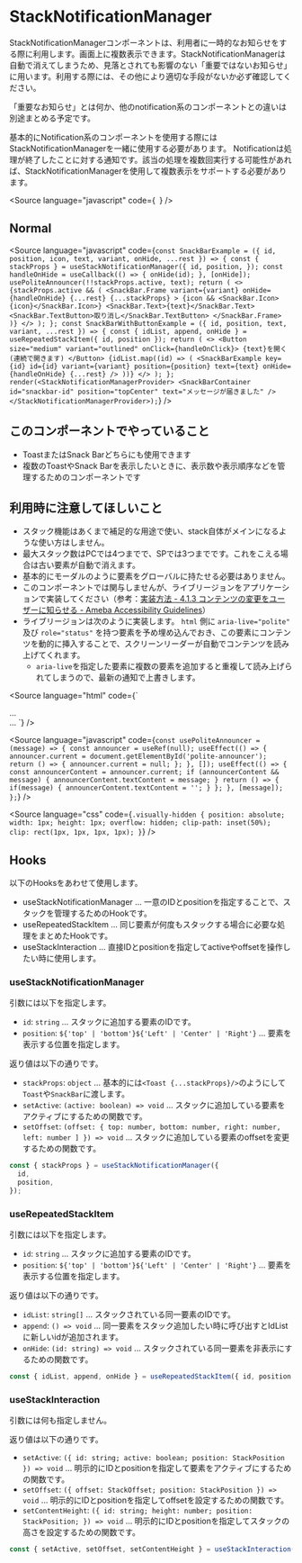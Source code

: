 
# StackNotificationManager

<Meta title="StackNotificationManager" component={StackNotificationManager} />

StackNotificationManagerコンポーネントは、利用者に一時的なお知らせをする際に利用します。画面上に複数表示できます。StackNotificationManagerは自動で消えてしまうため、見落とされても影響のない「重要ではないお知らせ」に用います。利用する際には、その他により適切な手段がないか必ず確認してください。

「重要なお知らせ」とは何か、他のnotification系のコンポーネントとの違いは別途まとめる予定です。

基本的にNotification系のコンポーネントを使用する際にはStackNotificationManagerを一緒に使用する必要があります。
Notificationは処理が終了したことに対する通知です。該当の処理を複数回実行する可能性があれば、StackNotificationManagerを使用して複数表示をサポートする必要があります。

<Source
  language="javascript"
  code={`
  `}
/>

## Normal

<Preview withSource="open">
  <Story name="Normal">
    <StackNotificationManagerExample />
  </Story>
</Preview>

<Source
  language="javascript"
  code={`
const SnackBarExample = ({ id, position, icon, text, variant, onHide, ...rest }) => {
  const { stackProps } = useStackNotificationManager({
    id,
    position,
  });
  const handleOnHide = useCallback(() => {
    onHide(id);
  }, [onHide]);
  usePoliteAnnouncer(!!stackProps.active, text);
  return (
    <>
      {stackProps.active && (
        <SnackBar.Frame
          variant={variant}
          onHide={handleOnHide}
          {...rest}
          {...stackProps}
        >
          {icon && <SnackBar.Icon>{icon}</SnackBar.Icon>}
          <SnackBar.Text>{text}</SnackBar.Text>
          <SnackBar.TextButton>取り消し</SnackBar.TextButton>
        </SnackBar.Frame>
      )}
    </>
  );
};
const SnackBarWithButtonExample = ({ id, position, text, variant, ...rest }) => {
  const { idList, append, onHide } = useRepeatedStackItem({ id, position });
  return (
    <>
      <Button size="medium" variant="outlined" onClick={handleOnClick}>
        {text}を開く(連続で開きます)
      </Button>
      {idList.map((id) => (
        <SnackBarExample
          key={id}
          id={id}
          variant={variant}
          position={position}
          text={text}
          onHide={handleOnHide}
          {...rest}
        />
      ))}
    </>
  );
};
render(<StackNotificationManagerProvider>
  <SnackBarContainer
    id="snackbar-id"
    position="topCenter"
    text="メッセージが届きました"
  />
</StackNotificationManagerProvider>);
`}
/>

## このコンポーネントでやっていること

- ToastまたはSnack Barどちらにも使用できます
- 複数のToastやSnack Barを表示したいときに、表示数や表示順序などを管理するためのコンポーネントです

## 利用時に注意してほしいこと

- スタック機能はあくまで補足的な用途で使い、stack自体がメインになるような使い方はしません。
- 最大スタック数はPCでは4つまでで、SPでは3つまでです。これをこえる場合は古い要素が自動で消えます。
- 基本的にモーダルのように要素をグローバルに持たせる必要はありません。
- このコンポーネントでは関与しませんが、ライブリージョンをアプリケーションで実装してください（参考：[実装方法 - 4.1.3 コンテンツの変更をユーザーに知らせる - Ameba Accessibility Guidelines](https://a11y-guidelines.ameba.design/4/1/3/#%E5%AE%9F%E8%A3%85%E6%96%B9%E6%B3%95)）
- ライブリージョンは次のように実装します。 `html` 側に `aria-live="polite"` 及び `role="status"` を持つ要素を予め埋め込んでおき、この要素にコンテンツを動的に挿入することで、スクリーンリーダーが自動でコンテンツを読み上げてくれます。
  - `aria-live`を指定した要素に複数の要素を追加すると重複して読み上げられてしまうので、最新の通知で上書きします。

<Source
  language="html"
  code={`
<html>
  <body>
    ...
    <div
      aria-live="polite"
      id="polite-announcer"
      role="status"
      class="visually-hidden"
    ></div>
    ...
  </body>
</html>
  `}
/>

<Source
  language="javascript"
  code={`
const usePoliteAnnouncer = (message) => {
  const announcer = useRef(null);
  useEffect(() => {
    announcer.current = document.getElementById('polite-announcer');
    return () => {
      announcer.current = null;
    };
  }, []);
  useEffect(() => {
    const announcerContent = announcer.current;
    if (announcerContent && message) {
      announcerContent.textContent = message;
    }
    return () => {
      if(message) {
        announcerContent.textContent = '';
      }
    };
  }, [message]);
};
  `}
/>

<Source
  language="css"
  code={`
  .visually-hidden {
  position: absolute;
  width: 1px;
  height: 1px;
  overflow: hidden;
  clip-path: inset(50%);
  clip: rect(1px, 1px, 1px, 1px);
}
  `}
/>

## Hooks

以下のHooksをあわせて使用します。

- useStackNotificationManager ... 一意のIDとpositionを指定することで、スタックを管理するためのHookです。
- useRepeatedStackItem ... 同じ要素が何度もスタックする場合に必要な処理をまとめたHookです。
- useStackInteraction ... 直接IDとpositionを指定してactiveやoffsetを操作したい時に使用します。

### useStackNotificationManager

引数には以下を指定します。

- `id`: `string` ... スタックに追加する要素のIDです。
- `position`: `${'top' | 'bottom'}${'Left' | 'Center' | 'Right'}` ... 要素を表示する位置を指定します。

返り値は以下の通りです。

- `stackProps`: `object` ... 基本的には`<Toast {...stackProps}/>`のようにして`Toast`や`SnackBar`に渡します。
- `setActive`: `(active: boolean) => void` ... スタックに追加している要素をアクティブにするための関数です。
- `setOffset`: `(offset: { top: number, bottom: number, right: number, left: number ] }) => void` ... スタックに追加している要素のoffsetを変更するための関数です。

```ts
const { stackProps } = useStackNotificationManager({
  id,
  position,
});
```

### useRepeatedStackItem

引数には以下を指定します。

- `id`: `string` ... スタックに追加する要素のIDです。
- `position`: `${'top' | 'bottom'}${'Left' | 'Center' | 'Right'}` ... 要素を表示する位置を指定します。

返り値は以下の通りです。

- `idList`: `string[]` ... スタックされている同一要素のIDです。
- `append`: `() => void` ... 同一要素をスタック追加したい時に呼び出すとIdListに新しいidが追加されます。
- `onHide`: `(id: string) => void` ... スタックされている同一要素を非表示にするための関数です。

```ts
const { idList, append, onHide } = useRepeatedStackItem({ id, position });
```

### useStackInteraction

引数には何も指定しません。

返り値は以下の通りです。

- `setActive`: `({ id: string; active: boolean; position: StackPosition }) => void` ... 明示的にIDとpositionを指定して要素をアクティブにするための関数です。
- `setOffset`: `({ offset: StackOffset; position: StackPosition }) => void` ... 明示的にIDとpositionを指定してoffsetを設定するための関数です。
- `setContentHeight`: `({ id: string; height: number; position: StackPosition; }) => void` ... 明示的にIDとpositionを指定してスタックの高さを設定するための関数です。

```ts
const { setActive, setOffset, setContentHeight } = useStackInteraction();
```

